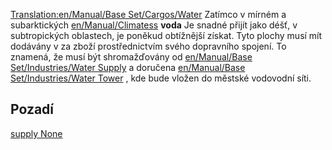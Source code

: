 [[Translation:en/Manual/Base Set/Cargos/Water]]
{{cs/Překlad|origin= en/Manual/Base Set/Cargos/Water
|from  = en
|to    = cs
|Percentage =0
}}
{{cs/Manual/Base Set/Cargos/Náklad|name=Voda
|image=en/Manual/Base Set/Cargos/Water.png
|produced=[[en/Manual/Base Set/Industries/Water Supply]]
|accepted=[[en/Manual/Base Set/Industries/Water Tower]]
}}
Zatímco v mírném a subarktických [[en/Manual/Climates]]s '''voda''' Je snadné přijít jako déšť, v subtropických oblastech, je poněkud obtížnější získat. Tyto plochy musí mít dodávány v za zboží prostřednictvím svého dopravního spojení. To znamená, že musí být shromažďovány od [[en/Manual/Base Set/Industries/Water Supply]] a doručena [[en/Manual/Base Set/Industries/Water Tower]] , kde bude vložen do městské vodovodní síti.

==Pozadí==
[https://www.wikipedia.org/wiki/Water supply None]
